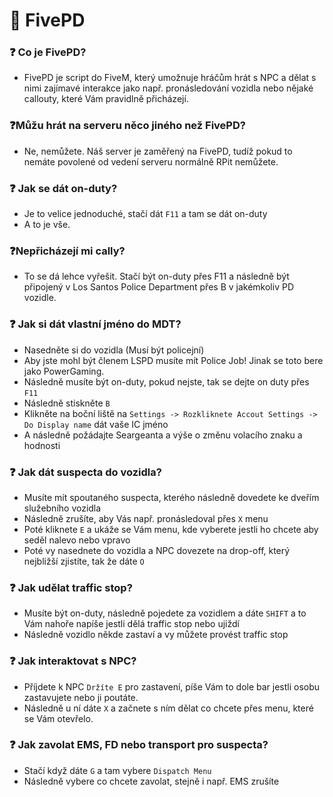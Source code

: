# 👮 FivePD

### ❓ Co je FivePD?

- FivePD je script do FiveM, který umožnuje hráčům hrát s NPC a dělat s nimi zajímavé interakce jako např. pronásledování vozidla nebo nějaké callouty, které Vám pravidlně přicházejí.

### ❓Můžu hrát na serveru něco jiného než FivePD?

- Ne, nemůžete. Náš server je zaměřený na FivePD, tudíž pokud to nemáte povolené od vedení serveru normálně RPit nemůžete.

### ❓ Jak se dát on-duty?

- Je to velice jednoduché, stačí dát `F11` a tam se dát on-duty
- A to je vše.

### ❓Nepřicházejí mi cally?

- To se dá lehce vyřešit. Stačí být on-duty přes F11 a následně být připojený v Los Santos Police Department přes B v jakémkoliv PD vozidle.

### ❓ Jak si dát vlastní jméno do MDT?

- Nasedněte si do vozidla (Musí být policejní)
- Aby jste mohl být členem LSPD musíte mít Police Job! Jinak se toto bere jako PowerGaming.
- Následně musíte být on-duty, pokud nejste, tak se dejte on duty přes `F11`
- Následně stiskněte `B`
- Klikněte na boční liště na `Settings -> Rozkliknete Accout Settings -> Do Display name` dát vaše IC jméno
- A následně požádajte Seargeanta a výše o změnu volacího znaku a hodnosti

### ❓ Jak dát suspecta do vozidla?

- Musíte mít spoutaného suspecta, kterého následně dovedete ke dveřím služebního vozidla
- Následně zrušíte, aby Vás např. pronásledoval přes `X` menu
- Poté kliknete `E` a ukáže se Vám menu, kde vyberete jestli ho chcete aby seděl nalevo nebo vpravo
- Poté vy nasednete do vozidla a NPC dovezete na drop-off, který nejbližší zjistíte, tak že dáte `O`

### ❓ Jak udělat traffic stop?

- Musíte být on-duty, následně pojedete za vozidlem a dáte `SHIFT` a to Vám nahoře napíše jestli dělá traffic stop nebo ujiždí
- Následně vozidlo někde zastaví a vy můžete provést traffic stop

### ❓ Jak interaktovat s NPC?

- Příjdete k NPC `Držíte E` pro zastavení, píše Vám to dole bar jestli osobu zastavujete nebo ji poutáte.
- Následně u ní dáte `X` a začnete s ním dělat co chcete přes menu, které se Vám otevřelo.

### ❓ Jak zavolat EMS, FD nebo transport pro suspecta?

- Stačí když dáte `G` a tam vybere `Dispatch Menu`
- Následně vybere co chcete zavolat, stejně i např. EMS zrušíte
